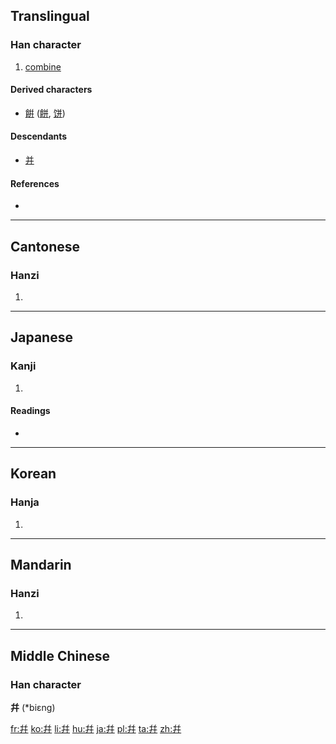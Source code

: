 {{also|並|幵|井}}
==Translingual==

===Han character===
{{Han char|rn=51|rad=干|as=05|sn=8|four=|canj=卜十卜十 (YJYJ)|ids=⿰⿱[[丿]][[干]]⿱丿干}}

# [[combine]]

====Derived characters====
* [[餠]] ([[餅]], [[饼]])

====Descendants====
* [[并]] {{qualifier|in compounds, such as 餅}}

====References====
* {{Han ref|kx=0340.070|dkj=09175|hdz=10408.060|uh=5E77|ud=24183}}

----

==Cantonese==

===Hanzi===
{{yue-hanzi|jyut=[[bin3]], [[bing3]]|y=bin3, bing3}}

# {{defn|lang=yue|sort=干05}}

----

==Japanese==

===Kanji===
{{ja-kanji|grade=|rs=干05}}

# {{defn|lang=ja|sort=干05}}

====Readings====
* {{ja-readings|on=[[へい]] (hei), [[ひょう]] (hyō)|kun=[[あわせる]] (awaseru), [[ならぶ]] (narabu)}}

----

==Korean==

===Hanja===
{{ko-hanja|hangeul=[[병]]|eumhun=[[어우르다|어우를]]|rv=byeong|mr=byŏng|y=byeong}}

# {{defn|lang=ko|sort=干05}}

----

==Mandarin==

===Hanzi===
{{cmn-hanzi|pin=[[bìng]] ([[bing4]]), [[bīng]] ([[bing1]])|wg=ping<sup>4</sup>, ping<sup>1</sup>}}
# {{defn|lang=cmn|sort=干05}}

----

==Middle Chinese==
===Han character===
'''幷''' (*biɛng)<!--note: asterisk indicates that this character appears more than four times in the Tang Dynasty corpus of literature-->

[[fr:幷]]
[[ko:幷]]
[[li:幷]]
[[hu:幷]]
[[ja:幷]]
[[pl:幷]]
[[ta:幷]]
[[zh:幷]]
